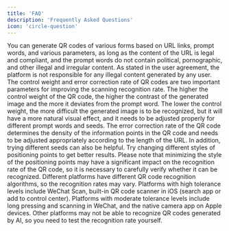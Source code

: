 ```yaml
---
title: 'FAQ'
description: 'Frequently Asked Questions'
icon: 'circle-question'
---
```




<AccordionGroup>
    <Accordion title="What kind of QR codes can I generate?">
        You can generate QR codes of various forms based on URL links, prompt words, and various parameters, as long as the content of the URL is legal and compliant, and the prompt words do not contain political, pornographic, and other illegal and irregular content. As stated in the user agreement, the platform is not responsible for any illegal content generated by any user.
    </Accordion>
    <Accordion title="How to improve the recognition rate of QR codes?">
        The control weight and error correction rate of QR codes are two important parameters for improving the scanning recognition rate. The higher the control weight of the QR code, the higher the contrast of the generated image and the more it deviates from the prompt word. The lower the control weight, the more difficult the generated image is to be recognized, but it will have a more natural visual effect, and it needs to be adjusted properly for different prompt words and seeds. The error correction rate of the QR code determines the density of the information points in the QR code and needs to be adjusted appropriately according to the length of the URL. In addition, trying different seeds can also be helpful.
    </Accordion>
    <Accordion title="How to hide the positioning points better?">
        Try changing different styles of positioning points to get better results. Please note that minimizing the style of the positioning points may have a significant impact on the recognition rate of the QR code, so it is necessary to carefully verify whether it can be recognized.
    </Accordion>
    <Accordion title="How to check if a QR code can be recognized?">
        Different platforms have different QR code recognition algorithms, so the recognition rates may vary. Platforms with high tolerance levels include WeChat Scan, built-in QR code scanner in iOS (search app or add to control center). Platforms with moderate tolerance levels include long pressing and scanning in WeChat, and the native camera app on Apple devices. Other platforms may not be able to recognize QR codes generated by AI, so you need to test the recognition rate yourself.
    </Accordion>
</AccordionGroup>
